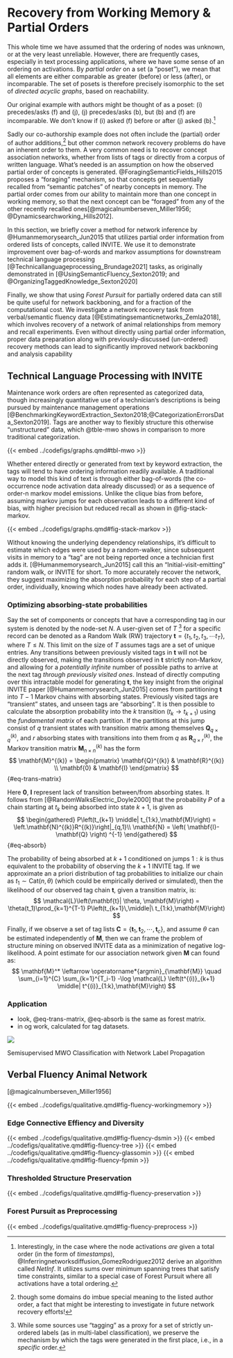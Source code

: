 # Recovery from Working Memory & Partial Orders {#sec-ordered}

This whole time we have assumed that the ordering of nodes was unknown, or at the very least unreliable.
However, there are frequently cases, especially in text processing applications, where we have some sense of an ordering on activations.
By _partial order_ on a set (a "poset"), we mean that all elements are either comparable as greater (before) or less (after), or incomparable.
The set of posets is therefore precisely isomorphic to the set of _directed acyclic graphs_, based on reachability. 

Our original example with authors might be thought of as a poset: (i) precedes/asks (f) and (j), (j) precedes/asks (b), but (b) and (f) are incomparable.
We don't know if (i) asked (f) before or after (j) asked (b).^[
  Interestingly, in the case where the node activations _are_ given a total order (in the form of _timestamps_), @Inferringnetworksdiffusion_GomezRodriguez2012 derive an algorithm called _NetInf_.
  It utilizes sums over minimum spanning trees that satisfy time constraints, similar to a special case of Forest Pursuit where all activations have a total ordering.
]

Sadly our co-authorship example does not often include the (partial) order of author additions,^[though some domains do imbue special meaning to the listed author order, a fact that might be interesting to investigate in future network recovery efforts!
] but other common network recovery problems do have an inherent order to them.
A very common need is to recover concept association networks, whether from lists of tags or directly from a corpus of written language.
What's needed is an assumption on how the observed partial order of concepts is generated.
@ForagingSemanticFields_Hills2015 proposes a "foraging" mechanism, so that concepts get sequentially recalled from "semantic patches" of nearby concepts in memory.
The partial order comes from our ability to maintain more than one concept in working memory, so that the next concept can be "foraged" from any of the other recently recalled ones[@magicalnumberseven_Miller1956; @Dynamicsearchworking_Hills2012]. 

In this section, we briefly cover a method for network inference by @Humanmemorysearch_Jun2015 that utilizes partial order information from ordered lists of concepts, called INVITE.
We use it to demonstrate improvement over bag-of-words and markov assumptions for downstream technical language processing [@Technicallanguageprocessing_Brundage2021] tasks, as originally demonstrated in [@UsingSemanticFluency_Sexton2019; and @OrganizingTaggedKnowledge_Sexton2020]

Finally, we show that using _Forest Pursuit_ for partially ordered data can still be quite useful for network backboning, and for a fraction of the computational cost.
We investigate a network recovery task from verbal/semantic fluency data [@Estimatingsemanticnetworks_Zemla2018], which involves recovery of a network of animal relationships from memory and recall experiments. 
Even without directly using partial order information, proper data preparation along with previously-discussed (un-ordered) recovery methods can lead to significantly improved network backboning and analysis capability


## Technical Language Processing with INVITE

Maintenance work orders are often represented as categorized data, though increasingly quantitative use of a technician's descriptions is being pursued by maintenance management operations [@BenchmarkingKeywordExtraction_Sexton2018;@CategorizationErrorsData_Sexton2019].
Tags are another way to flexibly structure this otherwise "unstructured" data, which @tble-mwo shows in comparison to more traditional categorization.

{{< embed ../codefigs/graphs.qmd#tbl-mwo >}}

Whether entered directly or generated from text by keyword extraction, the tags will tend to have ordering information readily available. 
A traditional way to model this kind of text is through either bag-of-words (the co-occurrence node activation data already discussed) or as a sequence of order-n markov model emissions.
Unlike the clique bias from before, assuming markov jumps for each observation leads to a different kind of bias, with higher precision but reduced recall as shown in @fig-stack-markov. 

{{< embed ../codefigs/graphs.qmd#fig-stack-markov >}}

Without knowing the underlying dependency relationships, it's difficult to estimate which edges were used by a random-walker, since subsequent visits in memory to a "tag" are not being reported once a technician first adds it.
[@Humanmemorysearch_Jun2015] call this an "Initial-visit-emitting" random walk, or INVITE for short. 
To more accurately recover the network, they suggest maximizing the absorption probability for each step of a partial order, individually, knowing which nodes have already been activated. 

### Optimizing absorbing-state probabilities

Say the set of components or concepts that have a corresponding tag in our system is denoted by the node-set $N$.
A user-given set of $T$ [^1] for a specific record can be denoted as a Random Walk (RW) trajectory $\mathbf{t}=\{t_1, t_2, t_3, \cdots t_{T}\}$, where $T\leq N$.
This limit on the size of $T$ assumes tags are a set of unique entries.
Any transitions between previously visited tags in $\mathbf{t}$ will not be directly observed, making the transitions observed in $\mathbf{t}$ strictly non-Markov, and allowing for a *potentially infinite* number of possible paths to arrive at the next tag *through previously visited ones*. 
Instead of directly computing over this intractable model for generating $\mathbf{t}$, the key insight from the original INVITE paper [@Humanmemorysearch_Jun2015] comes from partitioning $\mathbf{t}$ into $T-1$ Markov chains with absorbing states.
Previously visited tags are "transient" states, and unseen tags are "absorbing".
It is then possible to calculate the absorption probability into the $k$ transition ($t_k \rightarrow t_{k+1}$) using the *fundamental matrix* of each partition.
If the partitions at this jump consist of $q$ transient states with transition matrix among themselves $\mathbf{Q}^{(k)}_{q\times q}$, and $r$ absorbing states with transitions into them from $q$ as $\mathbf{R}^{(k)}_{q\times r}$, the Markov transition matrix $\mathbf{M}^{(k)}_{n\times n}$ has the form 
$$
\mathbf{M}^{(k)} =
    \begin{pmatrix}
        \mathbf{Q}^{(k)}  & \mathbf{R}^{(k)} \\
        \mathbf{0}        & \mathbf{I}
    \end{pmatrix}
$${#eq-trans-matrix}

Here $\mathbf{0}$, $\mathbf{I}$ represent lack of
transition between/from absorbing states.
It follows from [@RandomWalksElectric_Doyle2000] that the probability $P$ of a chain starting at $t_k$ being absorbed into state $k+1$, is given as
$$
\begin{gathered}
    P\left(t_{k+1} \middle| t_{1:k},\mathbf{M}\right) =
        \left.\mathbf{N}^{(k)}R^{(k)}\right|_{q,1}\\
\mathbf{N} = \left( \mathbf{I}-\mathbf{Q} \right) ^{-1}
\end{gathered}
$${#eq-absorb}

The probability of being absorbed at $k+1$ conditioned on jumps $1:k$ is thus equivalent to the probability of observing the $k+1$ INVITE tag.
If we approximate an a priori distribution of tag probabilities to initialize our chain as $t_1\sim\text{Cat}(n,\theta)$ (which could be empirically derived or simulated), then the likelihood of our observed tag chain $\mathbf{t}$, given a transition matrix, is:
$$
\mathcal{L}\left(\mathbf{t}| \theta, \mathbf{M}\right) =
        \theta(t_1)\prod_{k=1}^{T-1} P\left(t_{k+1}\,\middle|\ t_{1:k},\mathbf{M}\right)
$$

Finally, if we observe a set of tag lists $\mathbf{C} = \left\{ \mathbf{t}_1, \mathbf{t}_2, \cdots, \mathbf{t}_{c} \right\}$, and assume $\theta$ can be estimated independently of $\mathbf{M}$, then we can frame the problem of structure mining on observed INVITE data as a minimization of negative log-likelihood.
A point estimate for our association network given $\mathbf{M}$ can found as:
$$
    \mathbf{M}^* \leftarrow \operatorname*{argmin}_{\mathbf{M}} \quad
    \sum_{i=1}^{C}
    \sum_{k=1}^{T_i-1}
        -\log \mathcal{L} \left(t^{(i)}_{k+1} \middle| t^{(i)}_{1:k},\mathbf{M}\right)
$$

[^1]: While some sources use "tagging" as a proxy for a set of strictly
    un-ordered labels (as in multi-label classification), we preserve
    the mechanism by which the tags were generated in the first place,
    i.e., in a *specific* order.

### Application

- look, @eq-trans-matrix, @eq-absorb is the same as forest matrix.
- in og work, calculated for tag datasets. 

:::{#fig-excavate-tern}
![](../images/ternary_ntags3_freq5_topn50_thres60_saveTrue.svg)

Semisupervised MWO Classification with Network Label Propagation
:::

## Verbal Fluency Animal Network

[@magicalnumberseven_Miller1956]


{{< embed ../codefigs/qualitative.qmd#fig-fluency-workingmemory >}}

### Edge Connective Effiency and Diversity

{{< embed ../codefigs/qualitative.qmd#fig-fluency-dsmin >}}
{{< embed ../codefigs/qualitative.qmd#fig-fluency-tree >}}
{{< embed ../codefigs/qualitative.qmd#fig-fluency-glassomin >}}
{{< embed ../codefigs/qualitative.qmd#fig-fluency-fpmin >}}

### Thresholded Structure Preservation 

{{< embed ../codefigs/qualitative.qmd#fig-fluency-preservation >}}

<!-- {{< embed ../codefigs/results.qmd#fig-fp-compare >}} -->

### Forest Pursuit as Preprocessing {#sec-fp-preprocess}

{{< embed ../codefigs/qualitative.qmd#fig-fluency-preprocess >}}
